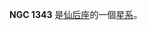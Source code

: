 {{NGCInfoBox|NGCID=NGC 1343|發現者=弗里德里希·威廉·赫歇爾|發現日期=1787年10月11日|其他編號=UGC 2792,MCG 12-4-1,ZWG 327.5|曆元=J2000.0|赤經=3時37分49.8秒
|赤緯=72°34'17"|星座=仙后座|星體=星系|星等=12.8|表面亮度=14.2|藍等=13.6}}

'''NGC 1343''' 是[[仙后座|仙后座]]的一個[[星系|星系]]。

{{NGCReference|1343}}
{{Catalogs|NGC=1343}}